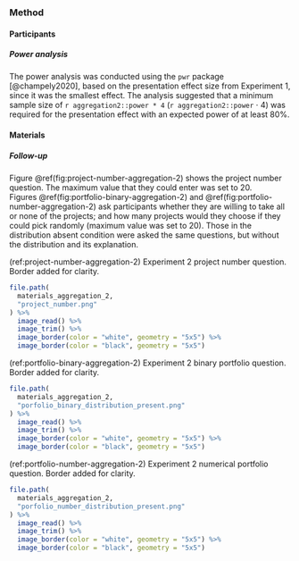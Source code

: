 ### Method

#### Participants

##### Power analysis {#power-analysis-aggregation-2}

The power analysis was conducted using the `pwr` package [@champely2020], based
on the presentation effect size from Experiment 1, since it was the smallest
effect. The analysis suggested that a minimum sample size of
`r aggregation2::power * 4` (`r aggregation2::power` $\cdot$ 4) was required for
the presentation effect with an expected power of at least 80%.

#### Materials

##### Follow-up {#follow-up-materials-aggregation-2-appendix}

Figure \@ref(fig:project-number-aggregation-2) shows the project number
question. The maximum value that they could enter was set to 20.
Figures \@ref(fig:portfolio-binary-aggregation-2)
and \@ref(fig:portfolio-number-aggregation-2) ask participants whether they are
willing to take all or none of the projects; and how many projects would they
choose if they could pick randomly (maximum value was set to 20). Those in the
distribution absent condition were asked the same questions, but without the
distribution and its explanation.

(ref:project-number-aggregation-2) Experiment 2 project number question. Border added for clarity.

```r
file.path(
  materials_aggregation_2,
  "project_number.png"
) %>%
  image_read() %>%
  image_trim() %>%
  image_border(color = "white", geometry = "5x5") %>%
  image_border(color = "black", geometry = "5x5")
```

(ref:portfolio-binary-aggregation-2) Experiment 2 binary portfolio question. Border added for clarity.

```r
file.path(
  materials_aggregation_2,
  "porfolio_binary_distribution_present.png"
) %>%
  image_read() %>%
  image_trim() %>%
  image_border(color = "white", geometry = "5x5") %>%
  image_border(color = "black", geometry = "5x5")
```

(ref:portfolio-number-aggregation-2) Experiment 2 numerical portfolio question. Border added for clarity.

```r
file.path(
  materials_aggregation_2,
  "porfolio_number_distribution_present.png"
) %>%
  image_read() %>%
  image_trim() %>%
  image_border(color = "white", geometry = "5x5") %>%
  image_border(color = "black", geometry = "5x5")
```

